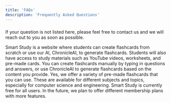 ```yaml
---
title: 'FAQs'
description: 'Frequently Asked Questions'
---
```


### 
If your question is not listed here, please feel free to contact us and we will reach out to you as soon as possible.

<AccordionGroup>
  <Accordion title="What is Smart Study?" defaultOpen={true}>
    Smart Study is a website where students can create flashcards from scratch or use our AI, ChronicleAI, to generate flashcards. Students will also have access to study materials such as YouTube videos, worksheets, and pre-made cards.
  </Accordion>

  <Accordion title="How can I create flashcards?" defaultOpen={true}>
    You can create flashcards manually by typing in questions and answers, or use ChronicleAI to generate flashcards based on the content you provide.
  </Accordion>

  <Accordion title="Can I use pre-made flashcards?" defaultOpen={true}>
    Yes, we offer a variety of pre-made flashcards that you can use. These are available for different subjects and topics, especially for computer science and engineering.
  </Accordion>

  <Accordion title="Is Smart Study free?" defaultOpen={true}>
    Smart Study is currently free for all users. In the future, we plan to offer different membership plans with more features.
  </Accordion>
</AccordionGroup>
